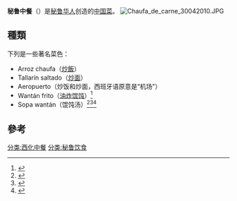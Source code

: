 {{中国菜|hidden=1}}

'''秘鲁中餐'''（{{lang-es|chifa}}）是[[秘鲁华人|秘鲁华人]]创造的[[中国菜|中国菜]]。
[[File:Chaufa_de_carne_30042010.JPG|thumb]]

== 種類 ==
下列是一些著名菜色：
*Arroz chaufa（[[炒飯|炒飯]]）
*Tallarín saltado（[[炒面|炒面]]）
*Aeropuerto（炒饭和炒面，西班牙语原意是“机场”）
*Wantán frito（[[油炸|油炸]][[馄饨|馄饨]]）<ref>{{Cite web|url=http://mohuatang.com/?p=13481|title=在秘鲁吃炒饭 l 不正宗的中国餐算什么？|accessdate=2017-02-21|author=|date=|work=mohuatang.com|publisher=墨华堂|language=zh-CN|archive-date=2017-02-22|archive-url=https://web.archive.org/web/20170222110654/http://mohuatang.com/?p=13481|dead-url=no}}</ref>
*Sopa wantán（馄饨汤）<ref>{{Cite web|url=http://www.gqb.gov.cn/news/2008/0118/1/7770.shtml|title=秘鲁人对中餐情有独钟　首都利马有4000家中餐馆|accessdate=2017-02-21|work=www.gqb.gov.cn|archive-date=2017-02-21|archive-url=https://web.archive.org/web/20170221112712/http://www.gqb.gov.cn/news/2008/0118/1/7770.shtml|dead-url=no}}</ref><ref>{{Cite web|url=http://www.toursforfun.com/article/nid-8604/|title=【環球美食集錦】南美獅國秘魯的「山珍」與「海味」【途風旅遊資訊】|accessdate=2017-02-21|work=www.toursforfun.com|language=zh-CN|archive-date=2017-02-21|archive-url=https://web.archive.org/web/20170221154746/http://www.toursforfun.com/article/nid-8604/|dead-url=no}}</ref><ref>{{Cite web|url=http://app1.rthk.org.hk/special/unusualjourney/blog/usa/2013/05/08/|title=Kei @ 美國 » 2013 » May » 08|accessdate=2017-02-21|work=Kei @ 美國|archive-date=2017-02-22|archive-url=https://web.archive.org/web/20170222062013/http://app1.rthk.org.hk/special/unusualjourney/blog/usa/2013/05/08/|dead-url=no}}</ref>

== 參考 ==
{{Reflist|2}}

[[分类:西化中餐|分类:西化中餐]]
[[分类:秘鲁饮食|分类:秘鲁饮食]]
{{food-stub}}